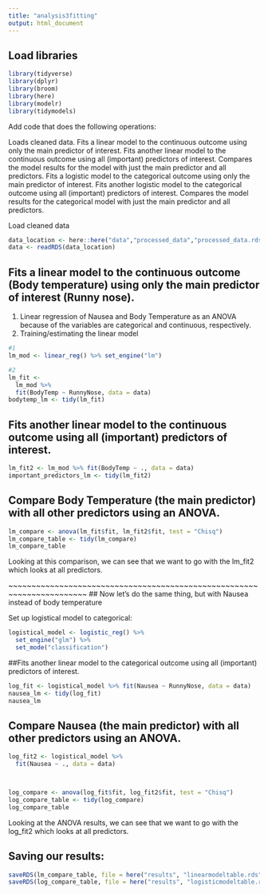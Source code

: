 ---
title: "analysis3fitting"
output: html_document
---


## Load libraries
```{r}
library(tidyverse)
library(dplyr)
library(broom)
library(here)
library(modelr)
library(tidymodels)
```


Add code that does the following operations:

Loads cleaned data.
Fits a linear model to the continuous outcome using only the main predictor of interest.
Fits another linear model to the continuous outcome using all (important) predictors of interest.
Compares the model results for the model with just the main predictor and all predictors.
Fits a logistic model to the categorical outcome using only the main predictor of interest.
Fits another logistic model to the categorical outcome using all (important) predictors of interest.
Compares the model results for the categorical model with just the main predictor and all predictors.

Load cleaned data
```{r}
data_location <- here::here("data","processed_data","processed_data.rds")
data <- readRDS(data_location)
```


## Fits a linear model to the continuous outcome (Body temperature) using only the main predictor of interest (Runny nose).


1. Linear regression of Nausea and Body Temperature as an ANOVA because of the variables are categorical and continuous, respectively.
2. Training/estimating the linear model
```{r}
#1
lm_mod <- linear_reg() %>% set_engine("lm")

#2
lm_fit <- 
  lm_mod %>% 
  fit(BodyTemp ~ RunnyNose, data = data)
bodytemp_lm <- tidy(lm_fit)

```


## Fits another linear model to the continuous outcome using all (important) predictors of interest.

```{r}

lm_fit2 <- lm_mod %>% fit(BodyTemp ~ ., data = data)
important_predictors_lm <- tidy(lm_fit2)

```

## Compare Body Temperature (the main predictor) with all other predictors using an ANOVA.
```{r}
lm_compare <- anova(lm_fit$fit, lm_fit2$fit, test = "Chisq")
lm_compare_table <- tidy(lm_compare)
lm_compare_table
```

Looking at this comparison, we can see that we want to go with the lm_fit2 which looks at all predictors.

~~~~~~~~~~~~~~~~~~~~~~~~~~~~~~~~~~~~~~~~~~~~~~~~~~~~~~~~~~~~~~~~~~~~~~~
## Now let's do the same thing, but with Nausea instead of body temperature

Set up logistical model to categorical:
```{r}

logistical_model <- logistic_reg() %>%
  set_engine("glm") %>%
  set_mode("classification")

```

##Fits another linear model to the categorical outcome using all (important) predictors of interest.

```{r}

log_fit <- logistical_model %>% fit(Nausea ~ RunnyNose, data = data)
nausea_lm <- tidy(log_fit)
nausea_lm

```

## Compare Nausea (the main predictor) with all other predictors using an ANOVA.
```{r}

log_fit2 <- logistical_model %>%
  fit(Nausea ~ ., data = data)



log_compare <- anova(log_fit$fit, log_fit2$fit, test = "Chisq")
log_compare_table <- tidy(log_compare)
log_compare_table
```
Looking at the ANOVA results, we can see that we want to go with the log_fit2 which looks at all predictors.


## Saving our results:
```{r}
saveRDS(lm_compare_table, file = here("results", "linearmodeltable.rds"))
saveRDS(log_compare_table, file = here("results", "logisticmodeltable.rds"))

```





